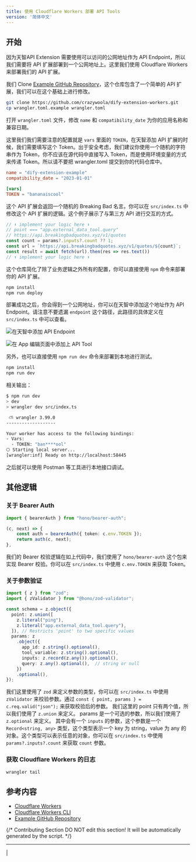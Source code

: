 ```yaml
---
title: 使用 Cloudflare Workers 部署 API Tools
version: '简体中文'
---
```


## 开始

因为天智API Extension 需要使用可以访问的公网地址作为 API Endpoint，所以我们需要将 API 扩展部署到一个公网地址上。这里我们使用 Cloudflare Workers 来部署我们的 API 扩展。

我们 Clone [Example GitHub Repository](https://github.com/crazywoola/dify-extension-workers)，这个仓库包含了一个简单的 API 扩展，我们可以在这个基础上进行修改。

```bash
git clone https://github.com/crazywoola/dify-extension-workers.git
cp wrangler.toml.example wrangler.toml
```

打开 `wrangler.toml` 文件，修改 `name` 和 `compatibility_date` 为你的应用名称和兼容日期。

这里我们我们需要注意的配置就是 `vars` 里面的 `TOKEN`，在天智添加 API 扩展的时候，我们需要填写这个 Token。出于安全考虑，我们建议你使用一个随机的字符串作为 Token，你不应该在源代码中直接写入 Token，而是使用环境变量的方式来传递 Token。所以请不要把 wrangler.toml 提交到你的代码仓库中。

```toml
name = "dify-extension-example"
compatibility_date = "2023-01-01"

[vars]
TOKEN = "bananaiscool"
```

这个 API 扩展会返回一个随机的 Breaking Bad 名言。你可以在 `src/index.ts` 中修改这个 API 扩展的逻辑。这个例子展示了与第三方 API 进行交互的方式。

```typescript
// ⬇️ implement your logic here ⬇️
// point === "app.external_data_tool.query"
// https://api.breakingbadquotes.xyz/v1/quotes
const count = params?.inputs?.count ?? 1;
const url = `https://api.breakingbadquotes.xyz/v1/quotes/${count}`;
const result = await fetch(url).then(res => res.text())
// ⬆️ implement your logic here ⬆️
```

这个仓库简化了除了业务逻辑之外所有的配置，你可以直接使用 `npm` 命令来部署你的 API 扩展。

```bash
npm install
npm run deploy
```

部署成功之后，你会得到一个公网地址，你可以在天智中添加这个地址作为 API Endpoint。请注意不要遗漏 `endpoint` 这个路径，此路径的具体定义在 `src/index.ts` 中可以查看。

![在天智中添加 API Endpoint](https://assets-docs.dify.ai/dify-enterprise-mintlify/zh_CN/guides/extension/api-based-extension/9433a486a441713ade6270e9dc6c0544.png)

![在 App 编辑页面中添加上 API Tool](https://assets-docs.dify.ai/dify-enterprise-mintlify/zh_CN/guides/extension/api-based-extension/72c285e58ec136a1a9a66f61b4b41ca1.png)

另外，也可以直接使用 `npm run dev` 命令来部署到本地进行测试。

```bash
npm install
npm run dev
```

相关输出：

```bash
$ npm run dev
> dev
> wrangler dev src/index.ts

 ⛅️ wrangler 3.99.0
-------------------

Your worker has access to the following bindings:
- Vars:
  - TOKEN: "ban****ool"
⎔ Starting local server...
[wrangler:inf] Ready on http://localhost:58445
```

之后就可以使用 Postman 等工具进行本地接口调试。

## 其他逻辑

### 关于 Bearer Auth

```typescript
import { bearerAuth } from "hono/bearer-auth";

(c, next) => {
    const auth = bearerAuth({ token: c.env.TOKEN });
    return auth(c, next);
},
```

我们的 Bearer 校验逻辑在如上代码中，我们使用了 `hono/bearer-auth` 这个包来实现 Bearer 校验。你可以在 `src/index.ts` 中使用 `c.env.TOKEN` 来获取 Token。

### 关于参数验证

```typescript
import { z } from "zod";
import { zValidator } from "@hono/zod-validator";

const schema = z.object({
  point: z.union([
    z.literal("ping"),
    z.literal("app.external_data_tool.query"),
  ]), // Restricts 'point' to two specific values
  params: z
    .object({
      app_id: z.string().optional(),
      tool_variable: z.string().optional(),
      inputs: z.record(z.any()).optional(),
      query: z.any().optional(),  // string or null
    })
    .optional(),
});

```

我们这里使用了 `zod` 来定义参数的类型，你可以在 `src/index.ts` 中使用 `zValidator` 来校验参数。通过 `const { point, params } = c.req.valid("json");` 来获取校验后的参数。 我们这里的 point 只有两个值，所以我们使用了 `z.union` 来定义。 params 是一个可选的参数，所以我们使用了 `z.optional` 来定义。 其中会有一个 `inputs` 的参数，这个参数是一个 `Record<string, any>` 类型，这个类型表示一个 key 为 string，value 为 any 的对象。这个类型可以表示任意的对象，你可以在 `src/index.ts` 中使用 `params?.inputs?.count` 来获取 `count` 参数。

### 获取 Cloudflare Workers 的日志

```bash
wrangler tail
```

## 参考内容

* [Cloudflare Workers](https://workers.cloudflare.com/)
* [Cloudflare Workers CLI](https://developers.cloudflare.com/workers/cli-wrangler/install-update)
* [Example GitHub Repository](https://github.com/crazywoola/dify-extension-workers)

{/*
Contributing Section
DO NOT edit this section!
It will be automatically generated by the script.
*/}

---

[  ](https://github.com/langgenius/dify-docs/edit/main/zh-hans/guides/tools/extensions/api-based/cloudflare-workers.mdx) | [  ](https://github.com/langgenius/dify-docs/issues/new?template=docs.yml)

